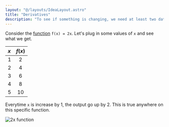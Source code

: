 ```yaml
---
layout: "@/layouts/IdeaLayout.astro"
title: "Derivatives"
description: "To see if something is changing, we need at least two data points to see the difference, right?"
---
```


Consider the [function](/ideas/math/function) `f(x) = 2x`. Let's plug in some values of `x` and see what we get.

| $x$  | $f(x)$ | 
|:--| :-: |
| 1    | 2      | 
| 2    | 4      | 
| 3    | 6      | 
| 4    | 8      | 
| 5    | 10     | 

Everytime `x` is increase by 1, the output go up by 2. This is true anywhere on this specific function.

![2x function](/plots/linear_2x.png)
